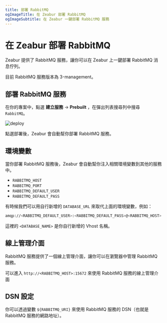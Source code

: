```yaml
---
title: 部署 RabbitMQ
ogImageTitle: 在 Zeabur 部署 RabbitMQ
ogImageSubtitle: 在 Zeabur 一鍵部署 RabbitMQ 服務
---
```


# 在 Zeabur 部署 RabbitMQ

Zeabur 提供了 RabbitMQ 服務，讓你可以在 Zeabur 上一鍵部署 RabbitMQ 消息佇列。

<Callout type="info" emoji="ℹ️">
    目前 RabbitMQ 服務版本為 3-management。
</Callout>

## 部署 RabbitMQ 服務

在你的專案中，點選 **建立服務** → **Prebuilt** ，在彈出列表搜尋列中搜尋 `RabbitMQ`。

![deploy](/deploy/common/select-service.en-US.png)

點選部署後，Zeabur 會自動幫你部署 RabbitMQ 服務。

## 環境變數

當你部署 RabbitMQ 服務後，Zeabur 會自動幫你注入相關環境變數到其他的服務中。

 - `RABBITMQ_HOST`
 - `RABBITMQ_PORT`
 - `RABBITMQ_DEFAULT_USER`
 - `RABBITMQ_DEFAULT_PASS`

有時候我們可以用自行新增的 `DATABASE_URL` 來取代上面的環境變數，例如：

```bash
amqp://<RABBITMQ_DEFAULT_USER>:<RABBITMQ_DEFAULT_PASS>@<RABBITMQ_HOST>:<RABBITMQ_PORT>/<DATABASE_NAME>
```

這裡的 `<DATABASE_NAME>` 是你自行新增的 Vhost 名稱。

## 線上管理介面

RabbitMQ 服務提供了一個線上管理介面，讓你可以在瀏覽器中管理 RabbitMQ 服務。

可以進入 `http://<RABBITMQ_HOST>:15672` 來使用 RabbitMQ 服務的線上管理介面

## DSN 設定

你可以透過變數 `${RABBITMQ_URI}` 來使用 RabbitMQ 服務的 DSN（也就是 RabbitMQ 服務的網路地址）。
